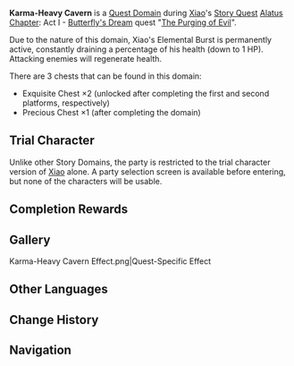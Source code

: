 {{Domain Infobox
|image        = Domain Karma-Heavy Cavern.png
|type         = Quest
|description  = This place attracts monsters corrupted by sinister energy. According to Xiao, their mutation might be connected to his karmic debt...
|quest        = The Purging of Evil
|quest_type   = Story
|region       = Liyue
|area         = Qiongji Estuary
|subarea      = Guili Plains
|requiredAR   = 40
|recLevel     = WL-dependent
|trial        = Xiao
}}
'''Karma-Heavy Cavern''' is a [[Quest Domain]] during [[Xiao]]'s [[Story Quest]] [[Alatus Chapter]]: Act I - [[Butterfly's Dream]] quest "[[The Purging of Evil]]".

Due to the nature of this domain, Xiao's Elemental Burst is permanently active, constantly draining a percentage of his health (down to 1 HP). Attacking enemies will regenerate health.

There are 3 chests that can be found in this domain:
* Exquisite Chest ×2 (unlocked after completing the first and second platforms, respectively)
* Precious Chest ×1 (after completing the domain)

==Trial Character==
{{Stub|Add missing World Level 6 trial info}}
{{Trial Character
|wl                     = 5, 7, 8
|character_name          = Xiao
|character_level5        = 67
|constellation5          = 3
|weapon_name             = Primordial Jade Winged-Spear
|weapon_level5           = 67
|refinement5             = 1
|artifact_flower5         = Royal Flora
|artifact_feather5        = Royal Plume
|artifact_sands5          = Royal Pocket Watch
|artifact_goblet5         = Royal Silver Urn
|artifact_circlet5        = Royal Masque
|set1                    = Noblesse Oblige
|set1_piece_bonus        = 4
|artifact_level5         = 16
|normal_attack_talent5   = 5
|elemental_skill_talent5 = 8
|elemental_burst_talent5 = 5
|hp5                     = 19,266
|atk5                    = 1,518
|def5                    = 673
|em5                     = 42
|er5                     = 135.0%
|crit_rate5              = 78.6%
|crit_dmg5               = 91.9%

|character_level7        = 86
|constellation7          = 3

|weapon_name7            = Primordial Jade Winged-Spear
|weapon_level7           = 86
|refinement7             = 1

|artifact_flower7        = Royal Flora
|artifact_feather7       = Royal Plume
|artifact_sands7         = Royal Pocket Watch
|artifact_goblet7        = Royal Silver Urn
|artifact_circlet7       = Royal Masque
|artifact_level7         = 20
|set1_7                  = Noblesse Oblige
|set1_piece_bonus_7      = 4

|normal_attack_talent7   = 8
|elemental_skill_talent7 = 11
|elemental_burst_talent7 = 8

|hp7                     = 26,106
|atk7                    = 2,027
|def7                    = 920
|em7                     = 105
|crit_rate7              = 97.4%
|crit_dmg7               = 91.9%
|er7                     = 135.0%

|character_level8        = 88
|constellation8          = 3

|weapon_name8            = Primordial Jade Winged-Spear
|weapon_level8           = 88
|refinement8             = 1

|artifact_flower8        = Royal Flora
|artifact_feather8       = Royal Plume
|artifact_sands8         = Royal Pocket Watch
|artifact_goblet8        = Royal Silver Urn
|artifact_circlet8       = Royal Masque
|artifact_level8         = 20
|set1_8                  = Noblesse Oblige
|set1_piece_bonus_8      = 4

|normal_attack_talent8   = 8
|elemental_skill_talent8 = 11
|elemental_burst_talent8 = 8

|hp8                     = 26,388
|atk8                    = 2,052
|def8                    = 933
|em8                     = 105
|crit_rate8              = 97.4%
|crit_dmg8               = 91.9%
|er8                     = 135.0%
}}

Unlike other Story Domains, the party is restricted to the trial character version of [[Xiao]] alone. A party selection screen is available before entering, but none of the characters will be usable.

==Completion Rewards==
{{Card|Mora|10,000}}
{{Card|Adventurer's Experience|2}}
{{Card|Mystic Enhancement Ore|2}}
{{Card|Vayuda Turquoise Fragment|1}}

==Gallery==
<gallery captionalign="center" hideaddbutton="true">
Karma-Heavy Cavern Effect.png|Quest-Specific Effect
</gallery>

==Other Languages==
{{Other Languages
|en      = Karma-Heavy Cavern
|zhs     = 散发「业障」气息的洞天
|zhs_rm  = Sànfà "Yèzhàng" Qìxí de Dòngtiān
|zht     = 散發「業障」氣息的洞天
|zht_rm  = Sànfà "Yèzhàng" Qìxí de Dòngtiān
|zh_tl   = {{w|Grotto-heavens|Grotto-Heaven}} that Emits the Breath of "Karmic Hindrance"
|ja      = 「業障」の気配がする洞天
|ja_rm   = "Gosshou" no Kehai ga Suru Douten{{Assumed}}
|ja_tl   = Grotto-Heaven With the Aura of "Karmic Hindrance"
|ko      = 「{{tt|업장|業障}}」의 {{tt|기운|氣運}}이 느껴지는 {{tt|선계|仙界}}
|ko_rm   = "Eopjang"-ui Giun-i Neukkyeojineun Seongye
|ko_tl   = Adepti World Which can feel Power of Karmic Obstacles
|es      = Caverna del karma
|es_tl   = Cavern of Karma
|fr      = Caverne du karma
|fr_tl   = Cavern of Karma
|ru      = Пещера кармы
|ru_tl   = Cave of Karma
|th      = ถ้ำที่มีกลิ่นอายแห่ง "บาป"
|th_rm   = Tham thi mi klinai haeng "bap"
|th_tl   = Cave that has an Aura of "Sin"
|vi      = {{tt|Động|洞}} {{tt|tiên|仙}} phát ra hơi thở "{{tt|Nghiệp Chướng|業障}}"
|vi_tl   = 
|de      = Eine Karma versprühende Wohnstätte
|de_tl   = A Karma-Radiating Dwelling
|id      = Sebuah gua yang memancarkan aura "karma" yang kuat
|id_tl   = A Cave that Emits Strong "Karma" Aura
|pt      = Caverna do Carma
|pt_tl   = Cavern of Karma
}}

==Change History==
{{Change History|1.3}}

==Navigation==
{{Domain Navbox|Temporary}}